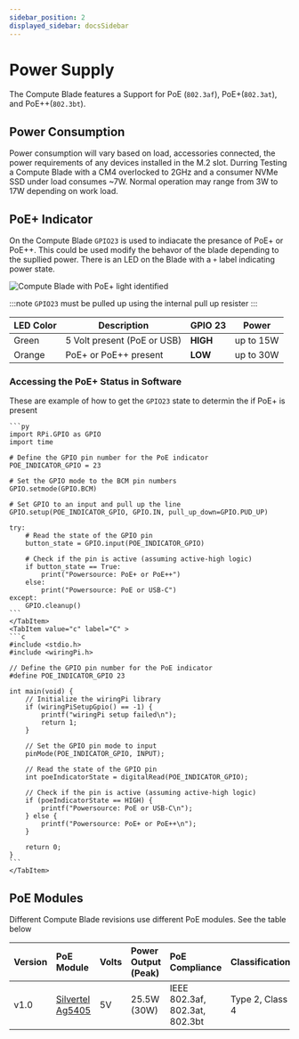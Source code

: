 ```yaml
---
sidebar_position: 2
displayed_sidebar: docsSidebar
---
```



# Power Supply

The Compute Blade features a Support for PoE (`802.3af`), PoE+(`802.3at`), and PoE++(`802.3bt`).

## Power Consumption

Power consumption will vary based on load, accessories connected, the power requirements of any devices installed in the M.2 slot.
Durring Testing a Compute Blade with a CM4 overlocked to 2GHz and a consumer NVMe SSD under load consumes ~7W. Normal operation may range from 3W to 17W depending on work load.

## PoE+ Indicator

On the Compute Blade `GPIO23` is used to indiacate the presance of PoE+ or PoE++. This could be used modify the behavor of the blade depending to the supllied power.
There is an LED on the Blade with a `+` label indicating power state.

![Compute Blade with PoE+ light identified](/img/blade/poe-plus.png)

:::note
    `GPIO23` must be pulled up using the internal pull up resister
:::

| LED Color          | Description                                | GPIO 23  | Power          |
|--------------------|--------------------------------------------|----------|----------------|
| Green              | 5 Volt present (PoE or USB)                | **HIGH** | up to 15W      |
| Orange             | PoE+ or PoE++ present                      | **LOW**  | up to 30W      |

### Accessing the PoE+ Status in Software

These are example of how to get the `GPIO23` state to determin the if PoE+ is present

<Tabs groupId='code-lang'>
    <TabItem value="python" label="Python" default>

    ```py
    import RPi.GPIO as GPIO
    import time

    # Define the GPIO pin number for the PoE indicator
    POE_INDICATOR_GPIO = 23

    # Set the GPIO mode to the BCM pin numbers
    GPIO.setmode(GPIO.BCM)

    # Set GPIO to an input and pull up the line
    GPIO.setup(POE_INDICATOR_GPIO, GPIO.IN, pull_up_down=GPIO.PUD_UP)

    try:
        # Read the state of the GPIO pin
        button_state = GPIO.input(POE_INDICATOR_GPIO)

        # Check if the pin is active (assuming active-high logic)
        if button_state == True:
            print("Powersource: PoE+ or PoE++")
        else:
            print("Powersource: PoE or USB-C")
    except:
        GPIO.cleanup()
    ```
    </TabItem>
    <TabItem value="c" label="C" >
    ```c
    #include <stdio.h>
    #include <wiringPi.h>

    // Define the GPIO pin number for the PoE indicator
    #define POE_INDICATOR_GPIO 23

    int main(void) {
        // Initialize the wiringPi library
        if (wiringPiSetupGpio() == -1) {
            printf("wiringPi setup failed\n");
            return 1;
        }

        // Set the GPIO pin mode to input
        pinMode(POE_INDICATOR_GPIO, INPUT);

        // Read the state of the GPIO pin
        int poeIndicatorState = digitalRead(POE_INDICATOR_GPIO);

        // Check if the pin is active (assuming active-high logic)
        if (poeIndicatorState == HIGH) {
            printf("Powersource: PoE or USB-C\n");
        } else {
            printf("Powersource: PoE+ or PoE++\n");
        }

        return 0;
    }
    ```
    </TabItem>
</Tabs>

## PoE Modules
Different Compute Blade revisions use different PoE modules. See the table below

| Version           | PoE Module                                        | Volts | Power Output (Peak) | PoE Compliance                 | Classification               |
| :---------------- | :------------------------------------------------ | :---- | :------------------ | :----------------------------- | :--------------------------- |
| v1.0              | [Silvertel Ag5405](https://silvertel.com/ag5400/) | 5V    | 25.5W (30W)         | IEEE 802.3af, 802.3at, 802.3bt | Type 2, Class 4              |
